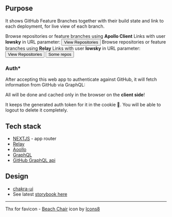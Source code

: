 
## Purpose

It shows GitHub Feature Branches together with their build state and link to each deployment, for live view of each branch.

<Group>
    <Card.Root>
        <Card.Header>
            <PiGithubLogoDuotone />
            <Text>
                Browse repositories or feature branches using <strong>Apollo Client</strong>
            </Text>
        </Card.Header>
        <Card.Body>
            Links with user <strong>lowsky</strong> in URL parameter:
            <ButtonGroup size="sm" variant="outline">
                <Button asChild>
                    <Link href="/apollo/lowsky">
                        <GoRepo />
                        <Text>View Repositories</Text>
                    </Link>
                </Button>
            </ButtonGroup>
        </Card.Body>
    </Card.Root>
    <Card.Root>
        <Card.Header>
            <PiGithubLogoDuotone />
            <Text>
                Browse repositories or feature branches using <strong>Relay</strong>
            </Text>
        </Card.Header>
        <Card.Body>
            Links with user <strong>lowsky</strong> in URL parameter:
            <ButtonGroup size="sm" variant="outline">
                <Button asChild>
                    <Link href="/relay/lowsky">
                        <GoRepo />
                        <Text>View Repositories</Text>
                    </Link>
                </Button>
                <Button href="/relay">
                    <Link href="/relay">
                        <GoGitBranch />
                        <Text>Some repos</Text>
                    </Link>
                </Button>
            </ButtonGroup>
        </Card.Body>
    </Card.Root>
</Group>

<br />

### Auth\*

After accepting this web app to authenticate against GitHub, it will fetch information from
GitHub via GraphQL:

All will be done and cached only in the browser on the **client side**!

It keeps the generated auth token for it in the cookie 🍪.
You will be able to logout to delete it completely.

## Tech stack

- [NEXTJS](https://nextjs.org/) - app router
- [Relay](https://relay.dev/)
- [Aoollo](https://apollographql.com)
- [GraphQL](https://graphql.org/)
- [GitHub GraphQL api](https://graphql.github.com)

## Design

- [chakra-ui](https://chakra-ui.com/)
- See latest [storybook here](https://www.chromatic.com/library?appId=5afab010f1d19900240b5469)

---

Thx for favicon - [Beach Chair](https://icons8.com/icon/fLvnuDaglUNd/beach-chair) icon by [Icons8](https://icons8.com)
